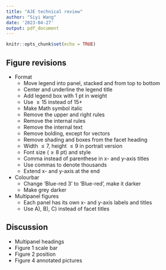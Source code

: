 ```yaml
---
title: "AJE technical review"
author: "Siyi Wang"
date: '2023-04-27'
output: pdf_document
---
```


```r
knitr::opts_chunk$set(echo = TRUE)
```

## Figure revisions

- Format
  + Move legend into panel, stacked and from top to bottom
  + Center and underline the legend title
  + Add legend box with 1 pt in weight
  + Use $\geq 15$ instead of $15+$ 
  + Make Math symbol italic
  + Remove the upper and right rules
  + Remove the internal rules
  + Remove the internal text
  + Remove bolding, except for vectors
  + Remove shading and boxes from the facet heading
  + Width $\leq 7$, height $\leq 9$ in portrait version
  + Font size ($\geq 8$ pt) and style
  + Comma instead of parenthese in x- and y-axis titles
  + Use commas to denote thousands
  + Extend x- and y-axis at the end
  
- Colourbar
  + Change 'Blue-red 3' to 'Blue-red', make it darker
  + Make grey darker
- Multipanel figures
  + Each panel has its own x- and y-axis labels and titles
  + Use A), B), C) instead of facet titles
  
## Discussion

- Multipanel headings
- Figure 1 scale bar
- Figure 2 position
- Figure 4 annotated pictures
